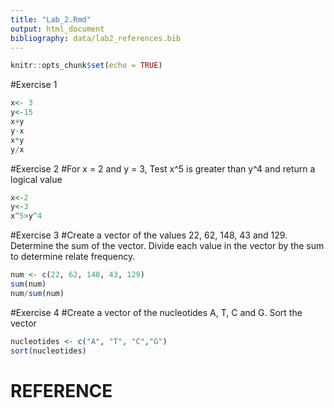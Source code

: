 ```yaml
---
title: "Lab_2.Rmd"
output: html_document
bibliography: data/lab2_references.bib
---
```


```r
knitr::opts_chunk$set(echo = TRUE)
```

#Exercise 1
```r
x<- 3
y<-15
x+y
y-x
x*y
y/x
```
#Exercise 2
#For x = 2 and y = 3, Test x^5 is greater than y^4 and return a logical value
```r
x<-2
y<-3
x^5>y^4
```
#Exercise 3
#Create a vector of the values 22, 62, 148, 43 and 129. Determine the sum of the vector. Divide each value in the vector by the sum to determine relate frequency.
```r
num <- c(22, 62, 148, 43, 129)
sum(num)
num/sum(num)
```
#Exercise 4
#Create a vector of the nucleotides A, T, C and G. Sort the vector
```r
nucleotides <- c("A", "T", "C","G")
sort(nucleotides)
```

# REFERENCE
